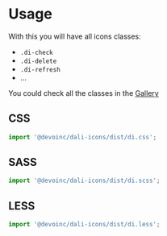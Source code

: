 
<Meta title="Font/Usage" />

# Usage

With this you will have all icons classes:

- `.di-check`
- `.di-delete`
- `.di-refresh`
- ...

You could check all the classes in the [Gallery](?path=/story/gallery--icons)

## CSS

```js
import '@devoinc/dali-icons/dist/di.css';
```

## SASS

```js
import '@devoinc/dali-icons/dist/di.scss';
```

## LESS

```js
import '@devoinc/dali-icons/dist/di.less';
```
